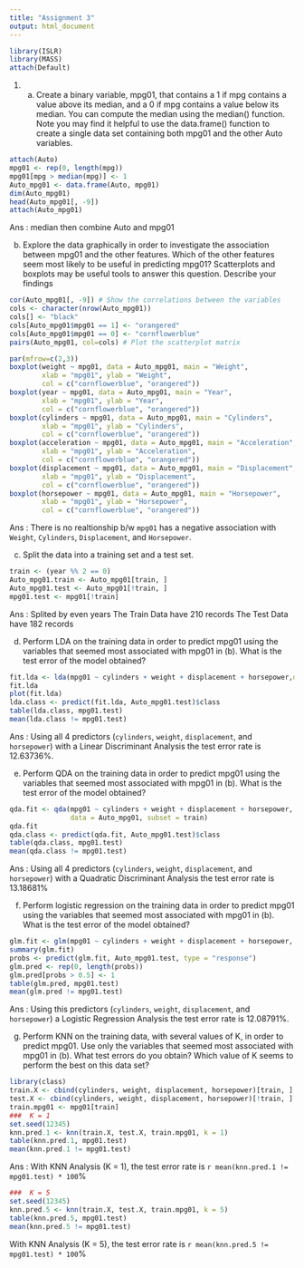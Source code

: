 ---
title: "Assignment 3"
output: html_document
---

```{r}
library(ISLR)
library(MASS)
attach(Default)
```

1. (a) Create a binary variable, mpg01, that contains a 1 if mpg contains a value above its median, and a 0 if mpg contains a value below its median. You can compute the median using the median() function. Note you may find it helpful to use the data.frame() function to create a single data set containing both mpg01 and the other Auto variables.

```{r}
attach(Auto)
mpg01 <- rep(0, length(mpg))
mpg01[mpg > median(mpg)] <- 1 
Auto_mpg01 <- data.frame(Auto, mpg01)
dim(Auto_mpg01)
head(Auto_mpg01[, -9])
attach(Auto_mpg01)
```

  Ans :  median then combine Auto and mpg01

(b) Explore the data graphically in order to investigate the association between mpg01 and the other features. Which of the other features seem most likely to be useful in predicting mpg01? Scatterplots and boxplots may be useful tools to answer this question. Describe your findings

```{r}
cor(Auto_mpg01[, -9]) # Show the correlations between the variables
cols <- character(nrow(Auto_mpg01))
cols[] <- "black"
cols[Auto_mpg01$mpg01 == 1] <- "orangered"
cols[Auto_mpg01$mpg01 == 0] <- "cornflowerblue"
pairs(Auto_mpg01, col=cols) # Plot the scatterplot matrix
```
```{r}
par(mfrow=c(2,3))
boxplot(weight ~ mpg01, data = Auto_mpg01, main = "Weight", 
        xlab = "mpg01", ylab = "Weight",
        col = c("cornflowerblue", "orangered"))
boxplot(year ~ mpg01, data = Auto_mpg01, main = "Year", 
        xlab = "mpg01", ylab = "Year",
        col = c("cornflowerblue", "orangered"))
boxplot(cylinders ~ mpg01, data = Auto_mpg01, main = "Cylinders", 
        xlab = "mpg01", ylab = "Cylinders",
        col = c("cornflowerblue", "orangered"))
boxplot(acceleration ~ mpg01, data = Auto_mpg01, main = "Acceleration", 
        xlab = "mpg01", ylab = "Acceleration",
        col = c("cornflowerblue", "orangered"))
boxplot(displacement ~ mpg01, data = Auto_mpg01, main = "Displacement", 
        xlab = "mpg01", ylab = "Displacement",
        col = c("cornflowerblue", "orangered"))
boxplot(horsepower ~ mpg01, data = Auto_mpg01, main = "Horsepower", 
        xlab = "mpg01", ylab = "Horsepower",
        col = c("cornflowerblue", "orangered"))
```

  Ans : There is no realtionship b/w `mpg01` has a negative association with `Weight`, `Cylinders`, `Displacement`, and `Horsepower`.

(c) Split the data into a training set and a test set.
```{r}
train <- (year %% 2 == 0)
Auto_mpg01.train <- Auto_mpg01[train, ]
Auto_mpg01.test <- Auto_mpg01[!train, ]
mpg01.test <- mpg01[!train]
```
  Ans : Splited by even years 
        The Train Data have 210 records
        The Test Data have 182 records
  
(d)	Perform LDA on the training data in order to predict mpg01 using the variables that seemed most associated with mpg01 in (b). What is the test error of the model obtained? 

```{r}
fit.lda <- lda(mpg01 ~ cylinders + weight + displacement + horsepower,data = Auto_mpg01, subset = train)
fit.lda
plot(fit.lda)
lda.class <- predict(fit.lda, Auto_mpg01.test)$class
table(lda.class, mpg01.test)
mean(lda.class != mpg01.test)
```
  Ans : Using all 4 predictors (`cylinders`, `weight`, `displacement`, and `horsepower`) with a Linear Discriminant Analysis the test error rate is 12.63736%.


(e)	Perform QDA on the training data in order to predict mpg01 using the variables that seemed most associated with mpg01 in (b). What is the test error of the model obtained? 

```{r}
qda.fit <- qda(mpg01 ~ cylinders + weight + displacement + horsepower, 
               data = Auto_mpg01, subset = train)
qda.fit
qda.class <- predict(qda.fit, Auto_mpg01.test)$class
table(qda.class, mpg01.test)
mean(qda.class != mpg01.test)
```
  Ans : Using all 4 predictors (`cylinders`, `weight`, `displacement`, and `horsepower`) with a Quadratic Discriminant Analysis the test error rate is 13.18681%

(f)	Perform logistic regression on the training data in order to predict mpg01 using the variables that seemed most associated with mpg01 in (b). What is the test error of the model obtained?

```{r}
glm.fit <- glm(mpg01 ~ cylinders + weight + displacement + horsepower, data = Auto_mpg01, family = binomial, subset = train)
summary(glm.fit)
probs <- predict(glm.fit, Auto_mpg01.test, type = "response")
glm.pred <- rep(0, length(probs))
glm.pred[probs > 0.5] <- 1
table(glm.pred, mpg01.test)
mean(glm.pred != mpg01.test)
```
  Ans : Using this predictors (`cylinders`, `weight`, `displacement`, and `horsepower`) a Logistic Regression Analysis the test error rate is 12.08791%.

(g)	Perform KNN on the training data, with several values of K, in order to predict mpg01. Use only the variables that seemed most associated with mpg01 in (b). What test errors do you obtain? Which value of K seems to perform the best on this data set?

```{r}
library(class)
train.X <- cbind(cylinders, weight, displacement, horsepower)[train, ]
test.X <- cbind(cylinders, weight, displacement, horsepower)[!train, ]
train.mpg01 <- mpg01[train]
###  K = 1
set.seed(12345)
knn.pred.1 <- knn(train.X, test.X, train.mpg01, k = 1)
table(knn.pred.1, mpg01.test)
mean(knn.pred.1 != mpg01.test)
```

  Ans : With KNN Analysis (K = 1), the test error rate is `r mean(knn.pred.1 != mpg01.test) * 100`%

```{r}
###  K = 5
set.seed(12345)
knn.pred.5 <- knn(train.X, test.X, train.mpg01, k = 5)
table(knn.pred.5, mpg01.test)
mean(knn.pred.5 != mpg01.test)
```
With KNN Analysis (K = 5), the test error rate is `r mean(knn.pred.5 != mpg01.test) * 100`%
